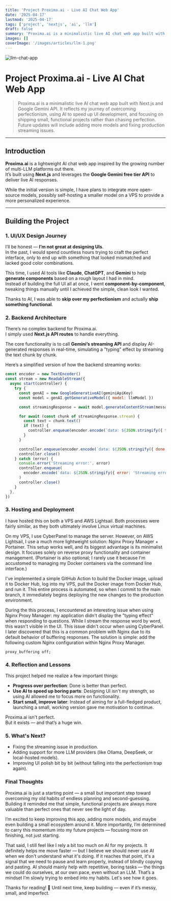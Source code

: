 ```yaml
---
title: 'Project Proxima.ai - Live AI Chat Web App'
date: '2025-04-17'
lastmod: '2025-04-17'
tags: ['project', 'nextjs', 'ai', 'llm']
draft: false
summary: 'Proxima.ai is a minimalistic live AI chat web app built with Next.js and Google Gemini API. It reflects my journey of overcoming perfectionism, using AI to speed up UI development, and focusing on shipping small, functional projects rather than chasing perfection. Future updates will include adding more models and fixing production streaming issues.'
images: []
coverImage: '/images/articles/llm-1.png'
---
```


![llm-chat-app](/images/articles/llm-1.png)

# Project Proxima.ai - Live AI Chat Web App

> Proxima.ai is a minimalistic live AI chat web app built with Next.js and Google Gemini API. It reflects my journey of overcoming perfectionism, using AI to speed up UI development, and focusing on shipping small, functional projects rather than chasing perfection. Future updates will include adding more models and fixing production streaming issues.

---

## Introduction

**Proxima.ai** is a lightweight AI chat web app inspired by the growing number of multi-LLM platforms out there.  
It’s built using **Next.js** and leverages the **Google Gemini free tier API** to deliver live AI responses.

While the initial version is simple, I have plans to integrate more open-source models, possibly self-hosting a smaller model on a VPS to provide a more personalized experience.

---

## Building the Project

### 1. UI/UX Design Journey

I’ll be honest — **I’m not great at designing UIs**.  
In the past, I would spend countless hours trying to craft the perfect interface, only to end up with something that looked mismatched and lacked good color combinations.

This time, I used AI tools like **Claude**, **ChatGPT**, and **Gemini** to help **generate components** based on a rough layout I had in mind.  
Instead of building the full UI all at once, I went **component-by-component**, tweaking things manually until I achieved the simple, clean look I wanted.

Thanks to AI, I was able to **skip over my perfectionism** and actually **ship something functional**.

### 2. Backend Architecture

There’s no complex backend for Proxima.ai.  
I simply used **Next.js API routes** to handle everything.

The core functionality is to call **Gemini’s streaming API** and display AI-generated responses in real-time, simulating a "typing" effect by streaming the text chunk by chunk.

Here’s a simplified version of how the backend streaming works:

```javascript
const encoder = new TextEncoder()
const stream = new ReadableStream({
  async start(controller) {
    try {
      const genAI = new GoogleGenerativeAI(geminiApiKey)
      const model = genAI.getGenerativeModel({ model: llmModel })

      const streamingResponse = await model.generateContentStream(message)

      for await (const chunk of streamingResponse.stream) {
        const text = chunk.text()
        if (text) {
          controller.enqueue(encoder.encode(`data: ${JSON.stringify({ text })}\n\n`))
        }
      }

      controller.enqueue(encoder.encode(`data: ${JSON.stringify({ done: true })}\n\n`))
      controller.close()
    } catch (error) {
      console.error('Streaming error:', error)
      controller.enqueue(
        encoder.encode(`data: ${JSON.stringify({ error: 'Streaming error occurred' })}\n\n`)
      )
      controller.close()
    }
  },
})
```

### 3. Hosting and Deployment

I have hosted this on both a VPS and AWS Lightsail. Both processes were fairly similar, as they both ultimately involve Linux virtual machines.

On my VPS, I use CyberPanel to manage the server. However, on AWS Lightsail, I use a much more lightweight solution: Nginx Proxy Manager + Portainer.
This setup works well, and its biggest advantage is its minimalist design. It focuses solely on reverse proxy functionality and container management.
(Portainer is also optional; I rarely use it because I'm accustomed to managing my Docker containers via the command line interface.)

I've implemented a simple GitHub Action to build the Docker image, upload it to Docker Hub, log into my VPS, pull the Docker image from Docker Hub, and run it.
This entire process is automated, so when I commit to the main branch, it immediately begins deploying the new changes to the production environment.

During the this process, I encountered an interesting issue when using Nginx Proxy Manager: my application didn't display the "typing effect" when responding to questions.
While I stream the response word by word, this wasn't visible in the UI.
This issue didn't occur when using CyberPanel. I later discovered that this is a common problem with Nginx due to its default behavior of buffering responses.
The solution is simple: add the following custom Nginx configuration within Nginx Proxy Manager.

```
proxy_buffering off;
```

### 4. Reflection and Lessons

This project helped me realize a few important things:

- **Progress over perfection**: Done is better than perfect.
- **Use AI to speed up boring parts**: Designing UI isn't my strength, so using AI allowed me to focus more on functionality.
- **Start small, improve later**: Instead of aiming for a full-fledged product, launching a small, working version gave me motivation to continue.

Proxima.ai isn't perfect.  
But it exists — and that’s a huge win.

### 5. What's Next?

- Fixing the streaming issue in production.
- Adding support for more LLM providers (like Ollama, DeepSeek, or local-hosted models).
- Improving UI polish bit by bit (without falling into the perfectionism trap again).

### Final Thoughts

Proxima.ai is just a starting point — a small but important step toward overcoming my old habits of endless planning and second-guessing.
Building it reminded me that simple, functional projects are always more valuable than perfect ones that never see the light of day.

I’m excited to keep improving this app, adding more models, and maybe even building a small ecosystem around it.
More importantly, I’m determined to carry this momentum into my future projects — focusing more on finishing, not just starting.

That said, I still feel like I rely a bit too much on AI for my projects.
It definitely helps me move faster — but I believe we should never use AI when we don't understand what it's doing.
If it reaches that point, it's a signal that we need to pause and learn properly, instead of blindly copying and pasting.
AI should mainly help with repetitive, boring tasks — the things we could do ourselves, at our own pace, even without an LLM.
That’s a mindset I’m slowly trying to embed into my habits. Let's see how it goes.

Thanks for reading! 🚀
Until next time, keep building — even if it’s messy, small, and imperfect.
